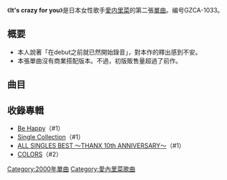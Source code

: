 {{refimprove|time=2014-05-28T08:57:53+00:00}}
{{Infobox Single
| Name           = It's crazy for you
| Artist         = [[愛内里菜|愛内里菜]] 
| Album          = [[Be_Happy|Be Happy]]
| A-side         = 
| B-side         = golden moonlight
| Released       = 2000年5月31日
| Format         = 
| Recorded       = 
| Genre          = [[J-POP|J-POP]]
| Length         = 
| Label          = [[GIZA_studio|GIZA studio]]  
| Writer         = 
| Producer       = 愛内里菜
| Certification  = 
| Chart position = *16位（[[Oricon公信榜|Oricon公信榜]]）
| Last single    = [[Close_To_Your_Heart|Close To Your Heart]] <br /> （2000年）
| This single    = '''It's crazy for you''' <br /> （2000年）
| Next single    = [[Ohh!_Paradise_Taste!!|Ohh! Paradise Taste!!]] <br /> （2000年）
| Misc           = 
}}
《'''It's crazy for you'''》是日本女性歌手[[愛内里菜|愛内里菜]]的第二張[[單曲|單曲]]。编号GZCA-1033。

== 概要 ==
*本人說著「在debut之前就已然開始錄音」，對本作的釋出感到不安。
*本張單曲沒有商業搭配版本。不過，初版販售量超過了前作。

== 曲目 ==
{{Tracklist
|title1  = It's crazy for you
|lyrics1 = 愛内里菜　
|music1  = [[大野愛果|大野愛果]]
|arranger1 = [[尾城九龍|尾城九龍]]
|title2  = golden moonlight
|lyrics2 = 愛内里菜
|music2  = 大野愛果
|arranger2 = 尾城九龍
|title3  = It's crazy for you 〜VIVA RINA THE WEST“☆”REMIX〜
|lyrics3 = 愛内里菜　
|music3  = 大野愛果
|arranger3 = CAPTAIN DINAMO
|title4  = Black eyes,Blue tears 〜The Spy Who Came In From The Cold In Montparnasse Mix〜
|lyrics4 = 愛内里菜
|music4  = 大野愛果
|arranger4 = Division of Mark
|title5  = It's crazy for you 〜instrumental〜
}}

== 收錄專輯 ==
*[[Be_Happy|Be Happy]]（#1）
*[[Single_Collection|Single Collection]]（#1）
*[[ALL_SINGLES_BEST_〜THANX_10th_ANNIVERSARY〜|ALL SINGLES BEST 〜THANX 10th ANNIVERSARY〜]]（#1）
*[[COLORS|COLORS]]（#2）

{{愛内里菜}}
{{Single-stub}}
[[Category:2000年單曲|Category:2000年單曲]]
[[Category:愛內里菜歌曲|Category:愛內里菜歌曲]]